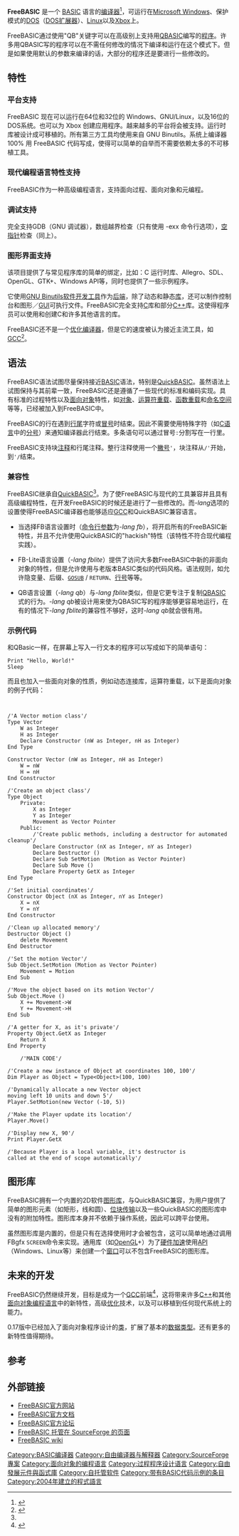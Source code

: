 {{NoteTA|G1=IT}}
{{Infobox programming language
|name = FreeBASIC
|logo = [[File:Fblogo.gif|The FreeBASIC Logo]]
|paradigm = [[过程式编程|面向过程]] / [[面向对象程序设计|面向对象]]
|year = 2004
|designer = Andre Victor
|developer = [[The_FreeBASIC_Development_Team|The FreeBASIC Development Team]]
|latest_release_version = 1.08.1
|latest_release_date = {{release date|2021|07|09}}
|typing = [[类型系统|静态]]
|implementations =
|dialects =
|influenced_by = [[QuickBASIC|QuickBASIC]]，[[C语言|C]]
|operating_system = [[DOS|DOS]]，[[Linux|Linux]]，[[Microsoft_Windows|Microsoft Windows]], [[FreeBSD|FreeBSD]]
|license = [[GNU_General_Public_License|GNU GPL]]，[[GNU_Lesser_General_Public_License|Standard libraries licensed under the GNU LGPL]]
|website = http://www.freebasic.net
}}
'''FreeBASIC''' 是一个 [[BASIC|BASIC]] 语言的[[编译器|编译器]]<ref name="about">{{cite web |url=http://freebies.about.com/od/computerfreebies/qt/freebasic.htm |title=FreeBASIC the Successor to QuickBASIC |date= |accessdate=2008-08-17 |author=Lee Seats |publisher=About.com |deadurl=yes |archiveurl=https://web.archive.org/web/20081019112105/http://freebies.about.com/od/computerfreebies/qt/freebasic.htm |archivedate=2008-10-19 }}</ref>，可运行在[[Microsoft_Windows|Microsoft Windows]]、保护模式的[[DOS|DOS]]（[[DOS扩展器|DOS扩展器]]）、[[Linux|Linux]]以及[[Xbox|Xbox]]上。

FreeBASIC通过使用"QB"关键字可以在高级别上支持用[[QBASIC|QBASIC]]编写的[[程序|程序]]。许多用QBASIC写的程序可以在不需任何修改的情况下编译和运行在这个模式下。但是如果使用默认的参数来编译的话，大部分的程序还是要进行一些修改的。

== 特性 ==

=== 平台支持 ===
FreeBASIC 现在可以运行在64位和32位的 Windows、GNU/Linux，以及16位的 DOS系统。也可以为 Xbox 创建应用程序。越来越多的平台将会被支持。运行时库被设计成可移植的。所有第三方工具均使用来自 GNU Binutils。系统上编译器 100% 用 FreeBASIC 代码写成，使得可以简单的自举而不需要依赖太多的不可移植工具。

=== 现代编程语言特性支持 ===
FreeBASIC作为一种高级编程语言，支持面向过程、面向对象和元编程。

=== 调试支持 ===
完全支持GDB（GNU 调试器），数组越界检查（只有使用 -exx 命令行选项），[[空指针|空指针]]检查（同上）。

=== 图形界面支持 ===
该项目提供了与常见程序库的简单的绑定，比如：C 运行时库、Allegro、SDL、OpenGL、GTK+、Windows API等，同时也提供了一些示例程序。

它使用[[GNU_Binutils|GNU Binutils]][[软件开发工具|软件开发工具]]作为[[后端|后端]]，除了动态和静态[[库|库]]，还可以制作控制台和图形／[[GUI|GUI]]可执行文件。FreeBASIC完全支持[[C语言|C]]库和部分[[C++|C++]]库。这使得程序员可以使用和创建C和许多其他语言的库。

FreeBASIC还不是一个[[优化编译器|优化编译器]]，但是它的速度被认为接近主流工具，如[[GCC|GCC]]<ref>{{cite web |title=The Computer Language Benchamarks Game FreeBASIC vs.gcc |url=http://shootout.alioth.debian.org/gp4/benchmark.php?test=all&lang=fbasic |accessdate=2008-04-28 |format= |work= |deadurl=yes |archiveurl=https://web.archive.org/web/20080412041709/http://shootout.alioth.debian.org/gp4/benchmark.php?test=all&lang=fbasic |archivedate=2008-04-12 }}</ref>。

== 语法 ==
FreeBASIC语法试图尽量保持接近[[BASIC|BASIC]]语法，特别是[[QuickBASIC|QuickBASIC]]。虽然语法上试图保持与其前辈一致，FreeBASIC还是遵循了一些现代的标准和编码实现。具有标准的过程特性以及[[面向对象|面向对象]]特性，如[[对象_(计算机科学)|对象]]、[[运算符重载|运算符重载]]、[[函数重载|函数重载]]和[[命名空间|命名空间]]等等，已经被加入到FreeBASIC中。

FreeBASIC的行在遇到[[行尾|行尾]]字符或[[冒号|冒号]]时结束。因此不需要使用特殊字符（如[[C语言|C语言]]中的[[分号|分号]]）来通知编译器此行结束。多条语句可以通过冒号<code>:</code>分割写在一行里。

FreeBASIC支持块[[注释|注释]]和行尾注释。整行注释使用一个[[撇号|撇号]]<code>'</code>，块注释从<code>/'</code>开始，到<code>'/</code>结束。

=== 兼容性 ===
FreeBASIC继承自[[QuickBASIC|QuickBASIC]]<ref name ="about"/>。为了使FreeBASIC与现代的工具兼容并且具有高级编程特性，在开发FreeBASIC的时候还是进行了一些修改的。而''-lang''选项的设置使得FreeBASIC编译器也能够适应[[GCC|GCC]]和QuickBASIC兼容语言。

* 当选择FB语言设置时（[[命令行参数|命令行参数]]为''-lang fb''），将开启所有的FreeBASIC新特性，并且不允许使用QuickBASIC的"hackish"特性（该特性不符合现代编程实践）。

* FB-Lite语言设置（''-lang fblite''）提供了访问大多数FreeBASIC中新的非面向对象的特性，但是允许使用与老版本BASIC类似的代码风格。语法规则，如允许隐变量、后缀、<code>[[GOSUB|GOSUB]]</code> / <code>RETURN</code>、[[行号|行号]]等等。

* QB语言设置（''-lang qb''）与''-lang fblite''类似，但是它更专注于复制[[QBASIC|QBASIC]]式的行为。''-lang qb''被设计用来使为QBASIC写的程序能够更容易地运行，在有的情况下''-lang fblite''的兼容性不够好，这时''-lang qb''就会很有用。

=== 示例代码 ===
和QBasic一样，在屏幕上写入一行文本的程序可以写成如下的简单语句：
<syntaxhighlight lang="freebasic">
Print "Hello, World!"
Sleep
</syntaxhighlight>
而且也加入一些面向对象的性质，例如动态连接库，运算符重载，以下是面向对象的例子代码：
<syntaxhighlight lang="freebasic">


/'A Vector motion class'/
Type Vector
	W as Integer
	H as Integer
	Declare Constructor (nW as Integer, nH as Integer)
End Type
 
Constructor Vector (nW as Integer, nH as Integer)
	W = nW
	H = nH
End Constructor
 
/'Create an object class'/
Type Object
	Private:
		X as Integer
		Y as Integer
		Movement as Vector Pointer
	Public:
		/'Create public methods, including a destructor for automated cleanup'/
		Declare Constructor (nX as Integer, nY as Integer)
		Declare Destructor ()
		Declare Sub SetMotion (Motion as Vector Pointer)
		Declare Sub Move ()
		Declare Property GetX as Integer
End Type
 
/'Set initial coordinates'/
Constructor Object (nX as Integer, nY as Integer)
	X = nX
	Y = nY
End Constructor
 
/'Clean up allocated memory'/
Destructor Object ()
	delete Movement
End Destructor
 
/'Set the motion Vector'/
Sub Object.SetMotion (Motion as Vector Pointer)
	Movement = Motion
End Sub
 
/'Move the object based on its motion Vector'/
Sub Object.Move ()
	X += Movement->W
	Y += Movement->H
End Sub
 
/'A getter for X, as it's private'/
Property Object.GetX as Integer
	Return X
End Property
 
	/'MAIN CODE'/
 
/'Create a new instance of Object at coordinates 100, 100'/
Dim Player as Object = Type<Object>(100, 100)
 
/'Dynamically allocate a new Vector object
moving left 10 units and down 5'/
Player.SetMotion(new Vector (-10, 5))
 
/'Make the Player update its location'/
Player.Move()
 
/'Display new X, 90'/
Print Player.GetX
 
/'Because Player is a local variable, it's destructor is
called at the end of scope automatically'/

</syntaxhighlight>

== 图形库 ==
FreeBASIC拥有一个内置的2D软件[[图形库|图形库]]，与QuickBASIC兼容，为用户提供了简单的图形元素（如矩形，线和圆）、[[位块传输|位块传输]]以及一些QuickBASIC的图形库中没有的附加特性。图形库本身并不依赖于操作系统，因此可以跨平台使用。

虽然图形库是内置的，但是只有在选择使用时才会被包含，这可以简单地通过调用FBgfx <code>SCREEN</code>命令来实现。通用库（如[[OpenGL|OpenGL]]+）为了[[硬件加速|硬件加速]]使用[[API|API]]（Windows、Linux等）来创建一个[[窗口|窗口]]可以不包含FreeBASIC的图形库。

== 未来的开发 ==
FreeBASIC仍然继续开发，目标是成为一个[[GCC|GCC]]前端<ref>{{cite web |title=FreeBASIC Todo List on Sourceforge |url=http://fbc.svn.sourceforge.net/viewvc/fbc/trunk/FreeBASIC/src/compiler/TODO.txt?view=markup |accessdate=2007-07-31 |format= |work= }}{{dead link|date=2017年11月 |bot=InternetArchiveBot |fix-attempted=yes }}</ref>，这将带来许多[[C++|C++]]和其他[[面向对象编程语言|面向对象编程语言]]中的新特性，高级[[优化|优化]]技术，以及可以移植到任何现代系统上的能力。

0.17版中已经加入了面向对象程序设计的[[类|类]]，扩展了基本的[[数据类型|数据类型]]。还有更多的新特性值得期待。

== 参考 ==
{{reflist}}

{{portal|Free software|Free Software Portal Logo.svg}}

== 外部链接 ==
*[http://www.freebasic.net/ FreeBASIC官方网站]{{Wayback|url=http://www.freebasic.net/ |date=20060613035225 }}
*[http://www.freebasic.net/wiki/wikka.php?wakka=DocToc FreeBASIC官方文档]{{Wayback|url=http://www.freebasic.net/wiki/wikka.php?wakka=DocToc |date=20161020202158 }}
*[https://web.archive.org/web/20060613035225/http://www.freebasic.net/forum/ FreeBASIC官方论坛]
*[http://sourceforge.net/projects/fbc/ FreeBASIC 托管在 SourceForge 的页面]{{Wayback|url=http://sourceforge.net/projects/fbc/ |date=20080725105728 }}
*[http://www.freebasic.net/wiki/ FreeBASIC wiki]{{Wayback|url=http://www.freebasic.net/wiki/ |date=20080820214753 }}

{{BASIC}}

[[Category:BASIC编译器|Category:BASIC编译器]]
[[Category:自由编译器与解释器|Category:自由编译器与解释器]]
[[Category:SourceForge專案|Category:SourceForge專案]]
[[Category:面向对象的编程语言|Category:面向对象的编程语言]]
[[Category:过程程序设计语言|Category:过程程序设计语言]]
[[Category:自由發展元件與函式庫|Category:自由發展元件與函式庫]]
[[Category:自托管软件|Category:自托管软件]]
[[Category:带有BASIC代码示例的条目|Category:带有BASIC代码示例的条目]]
[[Category:2004年建立的程式語言|Category:2004年建立的程式語言]]